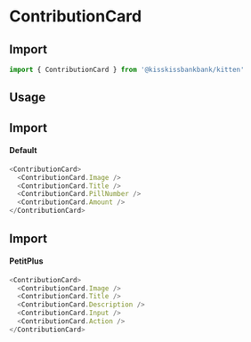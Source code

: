 
<Meta title="Cards/ContributionCard" component={ContributionCard} />

# ContributionCard

## Import

```js
import { ContributionCard } from '@kisskissbankbank/kitten'
```

## Usage

<Canvas>
  <Story name="Default" story={stories.Default} />
</Canvas>


## Import
#### Default

```js
<ContributionCard>
  <ContributionCard.Image />
  <ContributionCard.Title />
  <ContributionCard.PillNumber />
  <ContributionCard.Amount />
</ContributionCard>
```


<Canvas>
  <Story name="PetitPlus" story={stories.PetitPlus} />
</Canvas>

## Import
#### PetitPlus

```js
<ContributionCard>
  <ContributionCard.Image />
  <ContributionCard.Title />
  <ContributionCard.Description />
  <ContributionCard.Input />
  <ContributionCard.Action />
</ContributionCard>
```